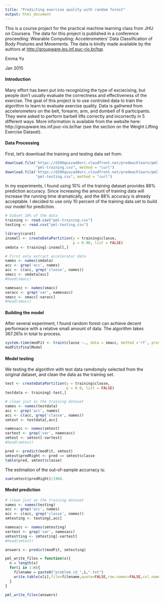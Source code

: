 ```yaml
---
title: "Predicting exercise quality with random forest"
output: html_document
---
```


This is a course project for the practical machine learning class from JHU on Coursera. The data for this project is published in a conference proceeding: Wearable Computing: Accelerometers' Data Classification of Body Postures and Movements. The data is kindly made available by the authors at <http://groupware.les.inf.puc-rio.br/har>.

Emma Yu

Jan 2015


#### Introduction

Many effort has been put into recognizing the type of exciecising, but people don't usually evaluate the correctness and effectiveness of the exercise. The goal of this project is to use controled data to train the algorithm to learn to evaluate exercise quality. Data is gathered from accelerometers on the belt, forearm, arm, and dumbell of 6 participants. They were asked to perform barbell lifts correctly and incorrectly in 5 different ways. More information is available from the website here: http://groupware.les.inf.puc-rio.br/har (see the section on the Weight Lifting Exercise Dataset). 


#### Data Processing

First, let's download the training and testing data set from: 
```r
download.file('https://d396qusza40orc.cloudfront.net/predmachlearn/pml-training.csv', 
              "pml-training.csv", method = "curl")
download.file('https://d396qusza40orc.cloudfront.net/predmachlearn/pml-testing.csv', 
              "pml-testing.csv", method = "curl")

```


In my experiments, I found using 10% of the training dataset provides 88% prediction accuracy.  Since increasing the amount of training data will increase the running time dramatically, and the 88% accuracy is already acceptable. I decided to use only 10 percent of the training data set to build our model for prediction.

```r
# Subset 10% of the data
training <- read.csv("pml-training.csv")
testing <- read.csv("pml-testing.csv")

library(caret)
insmall <- createDataPartition(y = training$classe,
                               p = 0.90, list = FALSE)
smdata <- training[-insmall,]

# First only extract accelerator data
names <- names(smdata)
acc <- grep('acc', names)
acc <- c(acc, grep('classe', names))
smacc <- smdata[acc]
#head(smacc)

namesacc <- names(smacc)
varacc <- grep('var', namesacc)
smacc <- smacc[-varacc]
#head(smacc)
```

#### Building the model

After several experiment, I found random forest can achieve decent performace with a relative small amount of data. The algorithm takes 367.261s in total to process.

```r
system.time(modFit <- train(classe ~., data = smacc, method ='rf', prox = TRUE))
modFit$finalModel
```

#### Model testing

We testing the algorithm with test data ramdomply selected from the original dataset, and clean the data as the training set.

```r
test <- createDataPartition(y = training$classe,
                            p = 0.9, list = FALSE)
testdata <- training[-test,]

# clean just as the training dataset
names <- names(testdata)
acc <- grep('acc', names)
acc <- c(acc, grep('classe', names))
smtest <- testdata[,acc]

namesacc <- names(smtest)
vartest <- grep('var', namesacc)
smtest <- smtest[-vartest]
#head(smtest)

pred <- predict(modFit, smtest)
smtest$predRight <- pred == smtest$classe
table(pred, smtest$classe)
```

The estimation of the out-of-sample accurracy is:
```r
sum(smtest$predRight)/1960.
```


#### Model prediction

```r
# clean just as the training dataset
names <- names(testing)
acc <- grep('acc', names)
acc <- c(acc, grep('classe', names))
smtesting <- testing[,acc]

namesacc <- names(smtesting)
vartest <- grep('var', namesacc)
smtestting <- smtesting[-vartest]
#head(smtest)

answers <- predict(modFit, smtesting)
```

```r

pml_write_files = function(x){
  n = length(x)
  for(i in 1:n){
    filename = paste0("problem_id_",i,".txt")
    write.table(x[i],file=filename,quote=FALSE,row.names=FALSE,col.names=FALSE)
  }
}

pml_write_files(answers)
```
